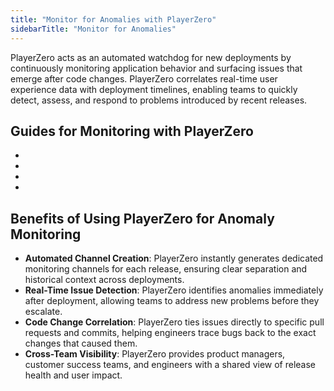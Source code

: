 ```yaml
---
title: "Monitor for Anomalies with PlayerZero"
sidebarTitle: "Monitor for Anomalies"
---
```


PlayerZero acts as an automated watchdog for new deployments by continuously monitoring application behavior and surfacing issues that emerge after code changes. PlayerZero correlates real-time user experience data with deployment timelines, enabling teams to quickly detect, assess, and respond to problems introduced by recent releases.

## Guides for Monitoring with PlayerZero

<ul>
  <li>
    <VisibleLink 
      displayText="Setup Alerts for User Issues" 
      href="/use-cases/monitor-for-issues/setup-performance-alerts" 
    />
  </li>
  <li>
    <VisibleLink 
      displayText="Monitor API Latency and Server Performance" 
      href="/use-cases/monitor-for-issues/monitor-runtime-performance" 
    />
  </li>
  <li>
    <VisibleLink 
      displayText="Mute Unwanted Notifications and Alerts" 
      href="/use-cases/monitor-for-issues/reduce-alert-noise" 
    />
  </li>
  <li>
    <VisibleLink 
      displayText="Identify Issues Caused by New releases and Deployments " 
      href="/use-cases/monitor-for-issues/identify-deployment-issues" 
    />
  </li>
</ul>

## Benefits of Using PlayerZero for Anomaly Monitoring
- **Automated Channel Creation**: PlayerZero instantly generates dedicated monitoring channels for each release, ensuring clear separation and historical context across deployments.
- **Real-Time Issue Detection**: PlayerZero identifies anomalies immediately after deployment, allowing teams to address new problems before they escalate.
- **Code Change Correlation**: PlayerZero ties issues directly to specific pull requests and commits, helping engineers trace bugs back to the exact changes that caused them.
- **Cross-Team Visibility**: PlayerZero provides product managers, customer success teams, and engineers with a shared view of release health and user impact.

